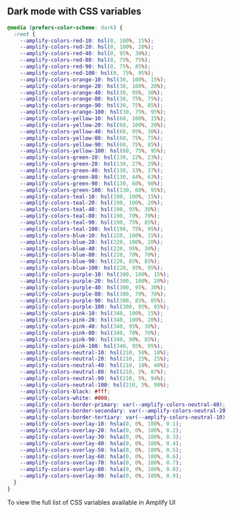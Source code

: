 
## Dark mode with CSS variables

<ExampleCode>

```css
@media (prefers-color-scheme: dark) {
  :root {
    --amplify-colors-red-10: hsl(0, 100%, 15%);
    --amplify-colors-red-20: hsl(0, 100%, 20%);
    --amplify-colors-red-40: hsl(0, 95%, 30%);
    --amplify-colors-red-80: hsl(0, 75%, 75%);
    --amplify-colors-red-90: hsl(0, 75%, 85%);
    --amplify-colors-red-100: hsl(0, 75%, 95%);
    --amplify-colors-orange-10: hsl(30, 100%, 15%);
    --amplify-colors-orange-20: hsl(30, 100%, 20%);
    --amplify-colors-orange-40: hsl(30, 95%, 30%);
    --amplify-colors-orange-80: hsl(30, 75%, 75%);
    --amplify-colors-orange-90: hsl(30, 75%, 85%);
    --amplify-colors-orange-100: hsl(30, 75%, 95%);
    --amplify-colors-yellow-10: hsl(60, 100%, 15%);
    --amplify-colors-yellow-20: hsl(60, 100%, 20%);
    --amplify-colors-yellow-40: hsl(60, 95%, 30%);
    --amplify-colors-yellow-80: hsl(60, 75%, 75%);
    --amplify-colors-yellow-90: hsl(60, 75%, 85%);
    --amplify-colors-yellow-100: hsl(60, 75%, 95%);
    --amplify-colors-green-10: hsl(130, 22%, 23%);
    --amplify-colors-green-20: hsl(130, 27%, 29%);
    --amplify-colors-green-40: hsl(130, 33%, 37%);
    --amplify-colors-green-80: hsl(130, 44%, 63%);
    --amplify-colors-green-90: hsl(130, 60%, 90%);
    --amplify-colors-green-100: hsl(130, 60%, 95%);
    --amplify-colors-teal-10: hsl(190, 100%, 15%);
    --amplify-colors-teal-20: hsl(190, 100%, 20%);
    --amplify-colors-teal-40: hsl(190, 95%, 30%);
    --amplify-colors-teal-80: hsl(190, 70%, 70%);
    --amplify-colors-teal-90: hsl(190, 75%, 85%);
    --amplify-colors-teal-100: hsl(190, 75%, 95%);
    --amplify-colors-blue-10: hsl(220, 100%, 15%);
    --amplify-colors-blue-20: hsl(220, 100%, 20%);
    --amplify-colors-blue-40: hsl(220, 95%, 30%);
    --amplify-colors-blue-80: hsl(220, 70%, 70%);
    --amplify-colors-blue-90: hsl(220, 85%, 85%);
    --amplify-colors-blue-100: hsl(220, 95%, 95%);
    --amplify-colors-purple-10: hsl(300, 100%, 15%);
    --amplify-colors-purple-20: hsl(300, 100%, 20%);
    --amplify-colors-purple-40: hsl(300, 95%, 30%);
    --amplify-colors-purple-80: hsl(300, 70%, 70%);
    --amplify-colors-purple-90: hsl(300, 85%, 85%);
    --amplify-colors-purple-100: hsl(300, 95%, 95%);
    --amplify-colors-pink-10: hsl(340, 100%, 15%);
    --amplify-colors-pink-20: hsl(340, 100%, 20%);
    --amplify-colors-pink-40: hsl(340, 95%, 30%);
    --amplify-colors-pink-80: hsl(340, 70%, 70%);
    --amplify-colors-pink-90: hsl(340, 90%, 85%);
    --amplify-colors-pink-100: hsl(340, 95%, 95%);
    --amplify-colors-neutral-10: hsl(210, 50%, 10%);
    --amplify-colors-neutral-20: hsl(210, 25%, 25%);
    --amplify-colors-neutral-40: hsl(210, 10%, 40%);
    --amplify-colors-neutral-80: hsl(210, 5%, 87%);
    --amplify-colors-neutral-90: hsl(210, 5%, 94%);
    --amplify-colors-neutral-100: hsl(210, 5%, 98%);
    --amplify-colors-black: #fff;
    --amplify-colors-white: #000;
    --amplify-colors-border-primary: var(--amplify-colors-neutral-40);
    --amplify-colors-border-secondary: var(--amplify-colors-neutral-20);
    --amplify-colors-border-tertiary: var(--amplify-colors-neutral-10);
    --amplify-colors-overlay-10: hsla(0, 0%, 100%, 0.1);
    --amplify-colors-overlay-20: hsla(0, 0%, 100%, 0.2);
    --amplify-colors-overlay-30: hsla(0, 0%, 100%, 0.3);
    --amplify-colors-overlay-40: hsla(0, 0%, 100%, 0.4);
    --amplify-colors-overlay-50: hsla(0, 0%, 100%, 0.5);
    --amplify-colors-overlay-60: hsla(0, 0%, 100%, 0.6);
    --amplify-colors-overlay-70: hsla(0, 0%, 100%, 0.7);
    --amplify-colors-overlay-80: hsla(0, 0%, 100%, 0.8);
    --amplify-colors-overlay-90: hsla(0, 0%, 100%, 0.9);
  }
}
```

</ExampleCode>

To view the full list of CSS variables available in Amplify UI
